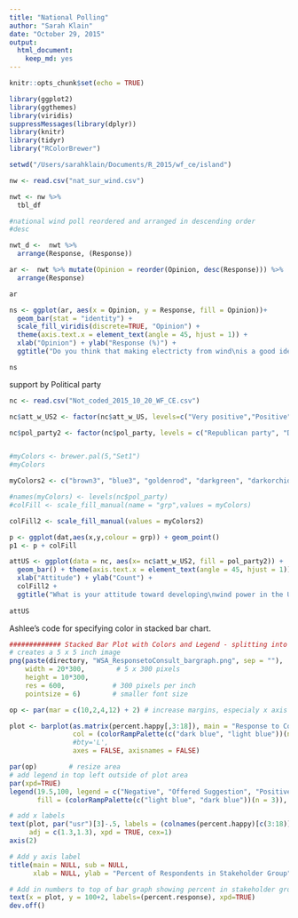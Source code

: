```yaml
---
title: "National Polling"
author: "Sarah Klain"
date: "October 29, 2015"
output: 
  html_document: 
    keep_md: yes
---
```


```r
knitr::opts_chunk$set(echo = TRUE)
```

```r
library(ggplot2)
library(ggthemes)
library(viridis)
suppressMessages(library(dplyr))
library(knitr)
library(tidyr)
library("RColorBrewer")
```

```r
setwd("/Users/sarahklain/Documents/R_2015/wf_ce/island")

nw <- read.csv("nat_sur_wind.csv")
```

```r

nwt <- nw %>% 
  tbl_df

#national wind poll reordered and arranged in descending order
#desc

nwt_d <-  nwt %>%
  arrange(Response, (Response))

ar <-  nwt %>% mutate(Opinion = reorder(Opinion, desc(Response))) %>% 
  arrange(Response)

ar

ns <- ggplot(ar, aes(x = Opinion, y = Response, fill = Opinion))+
  geom_bar(stat = "identity") +
  scale_fill_viridis(discrete=TRUE, "Opinion") +
  theme(axis.text.x = element_text(angle = 45, hjust = 1)) +
  xlab("Opinion") + ylab("Response (%)") +
  ggtitle("Do you think that making electricty from wind\nis a good idea, a bad idea, or neither good nor bad?")

ns
```

support by Political party 
```r
nc <- read.csv("Not_coded_2015_10_20_WF_CE.csv")

nc$att_w_US2 <- factor(nc$att_w_US, levels=c("Very positive","Positive", "Neutral", "Negative", "Very Negative"))

nc$pol_party2 <- factor(nc$pol_party, levels = c("Republican party", "Democratic party", "Independent", "None", "Other (please specify)"))


#myColors <- brewer.pal(5,"Set1")
#myColors

myColors2 <- c("brown3", "blue3", "goldenrod", "darkgreen", "darkorchid4")

#names(myColors) <- levels(nc$pol_party)
#colFill <- scale_fill_manual(name = "grp",values = myColors)

colFill2 <- scale_fill_manual(values = myColors2)

p <- ggplot(dat,aes(x,y,colour = grp)) + geom_point()
p1 <- p + colFill

attUS <- ggplot(data = nc, aes(x= nc$att_w_US2, fill = pol_party2)) +
  geom_bar() + theme(axis.text.x = element_text(angle = 45, hjust = 1)) +
  xlab("Attitude") + ylab("Count") + 
  colFill2 + 
  ggtitle("What is your attitude toward developing\nwind power in the US?")
  
attUS
```

Ashlee's code for specifying color in stacked bar chart. 

```r
############# Stacked Bar Plot with Colors and Legend - splitting into pos, neutral, negative
# creates a 5 x 5 inch image
png(paste(directory, "WSA_ResponsetoConsult_bargraph.png", sep = ""),         # create PNG for the heat map        
    width = 20*300,        # 5 x 300 pixels
    height = 10*300,
    res = 600,            # 300 pixels per inch
    pointsize = 6)        # smaller font size

op <- par(mar = c(10,2,4,12) + 2) # increase margins, especialy x axis margins

plot <- barplot(as.matrix(percent.happy[,3:18]), main = "Response to Consultation Process",
                col = (colorRampPalette(c("dark blue", "light blue"))(n = 3)), 
                #bty='L',
                axes = FALSE, axisnames = FALSE)

par(op)        # resize area
# add legend in top left outside of plot area
par(xpd=TRUE)
legend(19.5,100, legend = c("Negative", "Offered Suggestion", "Positive"), 
       fill = (colorRampPalette(c("light blue", "dark blue"))(n = 3)), title="Response")

# add x labels
text(plot, par("usr")[3]-.5, labels = (colnames(percent.happy)[c(3:18)]),srt = 45,
     adj = c(1.3,1.3), xpd = TRUE, cex=1)
axis(2)

# Add y axis label
title(main = NULL, sub = NULL, 
      xlab = NULL, ylab = "Percent of Respondents in Stakeholder Group", cex = 1)

# Add in numbers to top of bar graph showing percent in stakeholder group that responded
text(x = plot, y = 100+2, labels=(percent.response), xpd=TRUE)
dev.off()
```

